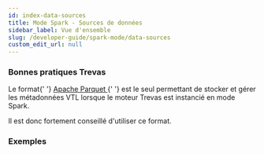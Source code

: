 ```yaml
---
id: index-data-sources
title: Mode Spark - Sources de données
sidebar_label: Vue d'ensemble
slug: /developer-guide/spark-mode/data-sources
custom_edit_url: null
---
```



### Bonnes pratiques Trevas

<p>
	Le format{' '}
	<a href={useBaseUrl('/developer-guide/spark-mode/data-sources/parquet')}>
		Apache Parquet
	</a>{' '}
	est le seul permettant de stocker et gérer les métadonnées VTL lorsque le
	moteur Trevas est instancié en mode Spark.
</p>
<p>Il est donc fortement conseillé d'utiliser ce format.</p>

### Exemples

<div>
	<div className="row">
		<div className="col">
			<Card
				title="Apache Parquet"
				page={useBaseUrl('/developer-guide/spark-mode/data-sources/parquet')}
			/>
		</div>
		<div className="col">
			<Card
				title="CSV"
				page={useBaseUrl('/developer-guide/spark-mode/data-sources/csv')}
			/>
		</div>
		<div className="col">
			<Card
				title="JDBC"
				page={useBaseUrl('/developer-guide/spark-mode/data-sources/jdbc')}
			/>
		</div>
	</div>
	<div className="row">
		<div className="col">
			<Card
				title="Others"
				page={useBaseUrl('/developer-guide/spark-mode/data-sources/others')}
			/>
		</div>
	</div>
</div>
